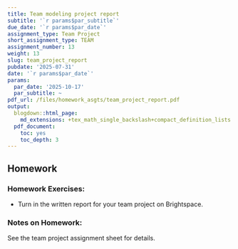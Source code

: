 ```yaml
---
title: Team modeling project report
subtitle: '`r params$par_subtitle`'
due_date: '`r params$par_date`'
assignment_type: Team Project
short_assignment_type: TEAM
assignment_number: 13
weight: 13
slug: team_project_report
pubdate: '2025-07-31'
date: '`r params$par_date`'
params:
  par_date: '2025-10-17'
  par_subtitle: ~
pdf_url: /files/homework_asgts/team_project_report.pdf
output:
  blogdown::html_page:
    md_extensions: +tex_math_single_backslash+compact_definition_lists
  pdf_document:
    toc: yes
    toc_depth: 3
---
```

## Homework

### Homework Exercises:



* Turn in the written report for your team project on Brightspace.

### Notes on Homework:


See the team project assignment sheet for details.